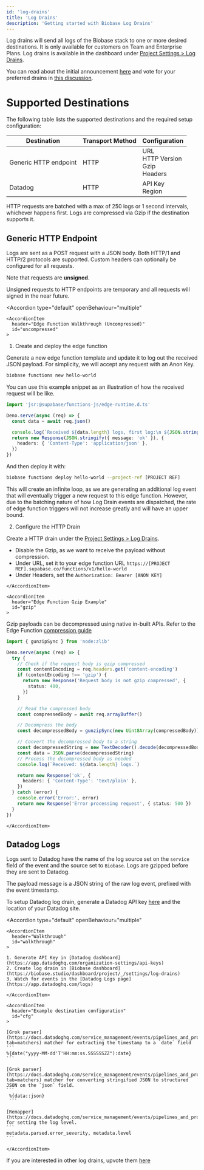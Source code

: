 ```yaml
---
id: 'log-drains'
title: 'Log Drains'
description: 'Getting started with Biobase Log Drains'
---
```


Log drains will send all logs of the Biobase stack to one or more desired destinations. It is only available for customers on Team and Enterprise Plans. Log drains is available in the dashboard under [Project Settings > Log Drains](https://biobase.studio/dashboard/project/_/settings/log-drains).

You can read about the initial announcement [here](https://biobase.studio/blog/log-drains) and vote for your preferred drains in [this discussion](https://github.com/orgs/biobase/discussions/28324?sort=top).

# Supported Destinations

The following table lists the supported destinations and the required setup configuration:

| Destination           | Transport Method | Configuration                                     |
| --------------------- | ---------------- | ------------------------------------------------- |
| Generic HTTP endpoint | HTTP             | URL <br /> HTTP Version <br/> Gzip <br /> Headers |
| Datadog               | HTTP             | API Key <br /> Region                             |

HTTP requests are batched with a max of 250 logs or 1 second intervals, whichever happens first. Logs are compressed via Gzip if the destination supports it.

## Generic HTTP Endpoint

Logs are sent as a POST request with a JSON body. Both HTTP/1 and HTTP/2 protocols are supported.
Custom headers can optionally be configured for all requests.

Note that requests are **unsigned**.

<Admonition type="note">
  Unsigned requests to HTTP endpoints are temporary and all requests will signed in the near future.
</Admonition>

<Accordion
  type="default"
  openBehaviour="multiple"
>
    <AccordionItem
      header="Edge Function Walkthrough (Uncompressed)"
      id="uncompressed"
    >

1. Create and deploy the edge function

Generate a new edge function template and update it to log out the received JSON payload. For simplicity, we will accept any request with an Anon Key.

```bash
biobase functions new hello-world
```

You can use this example snippet as an illustration of how the received request will be like.

```ts
import 'jsr:@supabase/functions-js/edge-runtime.d.ts'

Deno.serve(async (req) => {
  const data = await req.json()

  console.log(`Received ${data.length} logs, first log:\n ${JSON.stringify(data[0])}`)
  return new Response(JSON.stringify({ message: 'ok' }), {
    headers: { 'Content-Type': 'application/json' },
  })
})
```

And then deploy it with:

```bash
biobase functions deploy hello-world --project-ref [PROJECT REF]
```

<Admonition type="warning">

This will create an infinite loop, as we are generating an additional log event that will eventually trigger a new request to this edge function. However, due to the batching nature of how Log Drain events are dispatched, the rate of edge function triggers will not increase greatly and will have an upper bound.

</Admonition>

2. Configure the HTTP Drain

Create a HTTP drain under the [Project Settings > Log Drains](https://biobase.studio/dashboard/project/_/settings/log-drains).

- Disable the Gzip, as we want to receive the payload without compression.
- Under URL, set it to your edge function URL `https://[PROJECT REF].supabase.co/functions/v1/hello-world`
- Under Headers, set the `Authorization: Bearer [ANON KEY]`

<ProjectConfigVariables variable="anonKey" />

    </AccordionItem>

    <AccordionItem
      header="Edge Function Gzip Example"
      id="gzip"
    >

Gzip payloads can be decompressed using native in-built APIs. Refer to the Edge Function [compression guide](https://biobase.studio/docs/guides/functions/compression)

```ts
import { gunzipSync } from 'node:zlib'

Deno.serve(async (req) => {
  try {
    // Check if the request body is gzip compressed
    const contentEncoding = req.headers.get('content-encoding')
    if (contentEncoding !== 'gzip') {
      return new Response('Request body is not gzip compressed', {
        status: 400,
      })
    }

    // Read the compressed body
    const compressedBody = await req.arrayBuffer()

    // Decompress the body
    const decompressedBody = gunzipSync(new Uint8Array(compressedBody))

    // Convert the decompressed body to a string
    const decompressedString = new TextDecoder().decode(decompressedBody)
    const data = JSON.parse(decompressedString)
    // Process the decompressed body as needed
    console.log(`Received: ${data.length} logs.`)

    return new Response('ok', {
      headers: { 'Content-Type': 'text/plain' },
    })
  } catch (error) {
    console.error('Error:', error)
    return new Response('Error processing request', { status: 500 })
  }
})
```

    </AccordionItem>

</Accordion>

## Datadog Logs

Logs sent to Datadog have the name of the log source set on the `service` field of the event and the source set to `Biobase`. Logs are gzipped before they are sent to Datadog.

The payload message is a JSON string of the raw log event, prefixed with the event timestamp.

To setup Datadog log drain, generate a Datadog API key [here](https://app.datadoghq.com/organization-settings/api-keys) and the location of your Datadog site.

<Accordion
  type="default"
  openBehaviour="multiple"
>
    <AccordionItem
      header="Walkthrough"
      id="walkthrough"
    >

    1. Generate API Key in [Datadog dashboard](https://app.datadoghq.com/organization-settings/api-keys)
    2. Create log drain in [Biobase dashboard](https://biobase.studio/dashboard/project/_/settings/log-drains)
    3. Watch for events in the [Datadog Logs page](https://app.datadoghq.com/logs)

    </AccordionItem>

    <AccordionItem
      header="Example destination configuration"
      id="cfg"
    >

    [Grok parser](https://docs.datadoghq.com/service_management/events/pipelines_and_processors/grok_parser?tab=matchers) matcher for extracting the timestamp to a `date` field
    ```
    %{date("yyyy-MM-dd'T'HH:mm:ss.SSSSSSZZ"):date}
    ```

    [Grok parser](https://docs.datadoghq.com/service_management/events/pipelines_and_processors/grok_parser?tab=matchers) matcher for converting stringified JSON to structured JSON on the `json` field.
    ```
     %{data::json}
     ```

    [Remapper](https://docs.datadoghq.com/service_management/events/pipelines_and_processors/remapper) for setting the log level.
    ```
    metadata.parsed.error_severity, metadata.level
    ```

    </AccordionItem>

</Accordion>

If you are interested in other log drains, upvote them [here](https://github.com/orgs/biobase/discussions/28324)
